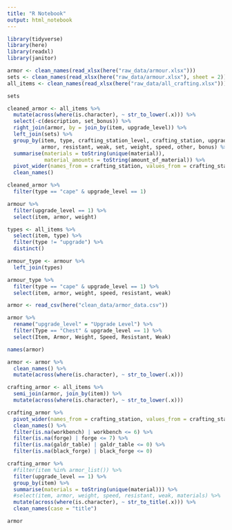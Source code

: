 ```yaml
---
title: "R Notebook"
output: html_notebook
---
```


```r
library(tidyverse)
library(here)
library(readxl)
library(janitor)
```

```r
armor <- clean_names(read_xlsx(here("raw_data/armour.xlsx")))
sets <- clean_names(read_xlsx(here("raw_data/armour.xlsx"), sheet = 2))
all_items <- clean_names(read_xlsx(here("raw_data/all_crafting.xlsx")))
```

```r
sets
```

```r
cleaned_armor <- all_items %>% 
  mutate(across(where(is.character), ~ str_to_lower(.x))) %>% 
  select(-c(description, set_bonus)) %>% 
  right_join(armor, by = join_by(item, upgrade_level)) %>% 
  left_join(sets) %>% 
  group_by(item, type, crafting_station_level, crafting_station, upgrade_level,
           armor, resistant, weak, set, weight, speed, other, bonus) %>% 
  summarise(materials = toString(unique(material)),
            material_amounts = toString(amount_of_material)) %>% 
  pivot_wider(names_from = crafting_station, values_from = crafting_station_level) %>% 
  clean_names()
```
```r
cleaned_armor %>% 
  filter(type == "cape" & upgrade_level == 1)
```



```r
armour %>% 
  filter(upgrade_level == 1) %>% 
  select(item, armor, weight)
```

```r
types <- all_items %>% 
  select(item, type) %>% 
  filter(type != "upgrade") %>% 
  distinct()

armour_type <- armour %>% 
  left_join(types)
```
```r
armour_type %>% 
  filter(type == "cape" & upgrade_level == 1) %>% 
  select(item, armor, weight, speed, resistant, weak)
```

```r
armor <- read_csv(here("clean_data/armor_data.csv"))
```
```r
armor %>% 
  rename("upgrade_level" = "Upgrade Level") %>% 
  filter(Type == "Chest" & upgrade_level == 1) %>% 
  select(Item, Armor, Weight, Speed, Resistant, Weak)
```
```r
names(armor)
```

```r
armor <- armor %>% 
  clean_names() %>% 
  mutate(across(where(is.character), ~ str_to_lower(.x)))

crafting_armor <- all_items %>% 
  semi_join(armor, join_by(item)) %>% 
  mutate(across(where(is.character), ~ str_to_lower(.x)))
```

```r
crafting_armor %>% 
  pivot_wider(names_from = crafting_station, values_from = crafting_station_level) %>% 
  clean_names() %>% 
  filter(is.na(workbench) | workbench <= 6) %>% 
  filter(is.na(forge) | forge <= 7) %>%
  filter(is.na(galdr_table) | galdr_table <= 0) %>%
  filter(is.na(black_forge) | black_forge <= 0)
```

```r
crafting_armor %>% 
  #filter(item %in% armor_list()) %>% 
  filter(upgrade_level == 1) %>% 
  group_by(item) %>% 
  summarise(materials = toString(unique(material))) %>% 
  #select(item, armor, weight, speed, resistant, weak, materials) %>% 
  mutate(across(where(is.character), ~ str_to_title(.x))) %>% 
  clean_names(case = "title")
```
```r
armor
```


